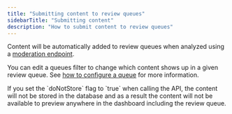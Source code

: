```yaml
---
title: "Submitting content to review queues"
sidebarTitle: "Submitting content"
description: "How to submit content to review queues"
---
```


Content will be automatically added to review queues when analyzed using a [moderation endpoint](/content-moderation/analyze-content).

You can edit a queues filter to change which content shows up in a given review queue. See [how to configure a queue](/review-queues/configuration#configuring-a-queue) for more information.

<Note>
  If you set the `doNotStore` flag to `true` when calling the API, the content
  will not be stored in the database and as a result the content will not be
  available to preview anywhere in the dashboard including the review queue.
</Note>
